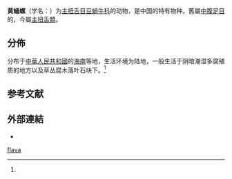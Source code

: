 {{Speciesbox
 | taxon = Pupina flava
 | authority = (Moellendorff, 1884){{r|id10956}}
}}

'''黄蛹螺'''（学名：{{lang|la|''Pupina flava''}}）为[[主扭舌目|主扭舌目]][[豆蝸牛科|豆蝸牛科]]的动物{{r 
|id10956}}，是中国的特有物种。舊屬[[中腹足目|中腹足目]]的{{r|id10956}}，今屬[[主扭舌類|主扭舌類]]。

==分佈==
分布于[[中華人民共和國|中華人民共和國]]的[[海南|海南]]等地，生活环境为陆地，一般生活于阴暗潮湿多腐殖质的地方以及草丛腐木落叶石块下。<ref name='id10956'/>

==参考文献==
{{reflist|refs=
<ref name='id10956'>{{cite web| url =http://www.bioinfo.cn/db05/BjdwSpecies.php?action=view&id=10956| deadurl =yes| title =黄蛹螺| work =《中国动物物种编目数据库》| publisher =中国科学院微生物研究所| author =中国科学院动物研究所| access-date =2009-04-28| archiveurl =https://web.archive.org/web/20160305050228/http://www.bioinfo.cn/db05/BjdwSpecies.php?action=view&id=10956| archivedate =2016-03-05}}</ref>
}}

==外部連結==
*{{Wikispecies-inline|Pupina flava}}
{{Taxonbar|from=Q11178459}}

[[Category:蛹形螺属|flava]]


{{软体动物小作品}}